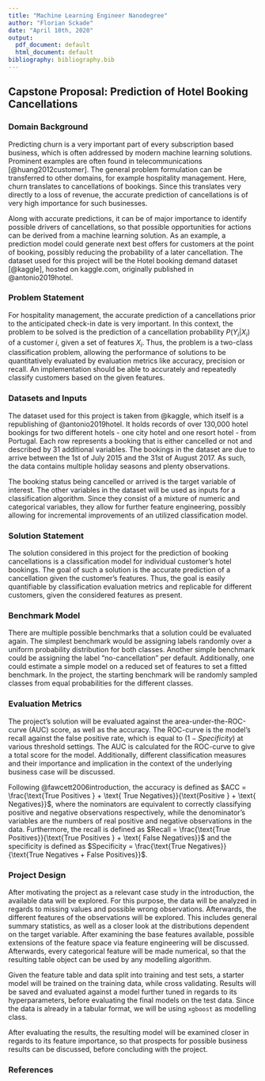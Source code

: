 ```yaml
---
title: "Machine Learning Engineer Nanodegree"
author: "Florian Sckade"
date: "April 10th, 2020"
output:
  pdf_document: default
  html_document: default
bibliography: bibliography.bib
---
```


## Capstone Proposal: Prediction of Hotel Booking Cancellations

### Domain Background

Predicting churn is a very important part of every subscription based business, which is often addressed by modern machine learning solutions. 
Prominent examples are often found in telecommunications [@huang2012customer].
The general problem formulation can be transferred to other domains, for example hospitality management. Here, churn translates to cancellations of bookings. 
Since this translates very directly to a loss of revenue, the accurate prediction of cancellations is of very high importance for such businesses. 

Along with accurate predictions, it can be of major importance to identify possible drivers of cancellations, so that possible 
opportunities for actions can be derived from a machine learning solution. 
As an example, a prediction model could generate next best offers for customers at the point of booking, possibly reducing the probability of a later cancellation. 
The dataset used for this project will be the Hotel booking demand dataset [@kaggle], hosted on kaggle.com, originally published in @antonio2019hotel.

### Problem Statement

For hospitality management, the accurate prediction of a cancellations prior to the anticipated check-in date is very important.
In this context, the problem to be solved is the prediction of a cancellation probability $P(Y_i \vert X_i)$ of a customer $i$, given a set of features $X_i$. 
Thus, the problem is a two-class classification problem, allowing the performance of solutions to be quantitatively evaluated by evaluation metrics like accuracy, precision or recall.
An implementation should be able to accurately and repeatedly classify customers based on the given features. 

### Datasets and Inputs

The dataset used for this project is taken from @kaggle, which itself is a republishing of @antonio2019hotel. 
It holds records of over 130,000 hotel bookings for two different hotels - one city hotel and one resort hotel - from Portugal.
Each row represents a booking that is either cancelled or not and described by 31 additional variables. 
The bookings in the dataset are due to arrive between the 1st of July 2015 and the 31st of August 2017. 
As such, the data contains multiple holiday seasons and plenty observations. 

The booking status being cancelled or arrived is the target variable of interest. The other variables in the dataset will be used as inputs for a classification algorithm. Since they consist of a mixture of numeric and categorical variables, they allow for further feature engineering, possibly allowing for incremental improvements of an utilized classification model.

### Solution Statement

The solution considered in this project for the prediction of booking cancellations is a classification model for individual customer's hotel bookings. 
The goal of such a solution is the accurate prediction of a cancellation given the customer's features. 
Thus, the goal is easily quantifiable by classification evaluation metrics and replicable for different customers, given the considered features as present.

### Benchmark Model

There are multiple possible benchmarks that a solution could be evaluated again. 
The simplest benchmark would be assigning labels randomly over a uniform probability distribution for both classes. 
Another simple benchmark could be assigning the label "no-cancellation" per default. 
Additionally, one could estimate a simple model on a reduced set of features to set a fitted benchmark. 
In the project, the starting benchmark will be randomly sampled classes from equal probabilities for the different classes.

### Evaluation Metrics

The project's solution will be evaluated against the area-under-the-ROC-curve (AUC) score, as well as the accuracy. 
The ROC-curve is the model's recall against the false positive rate, which is equal to $(1 - Specificity)$ at various threshold settings. 
The AUC is calculated for the ROC-curve to give a total score for the model. 
Additionally, different classification measures and their importance and implication in the context of the underlying business case will be discussed.

Following @fawcett2006introduction, the accuracy is defined as $ACC = \frac{\text{True Positives } + \text{ True Negatives}}{\text{Positive } + \text{ Negatives}}$,
where the nominators are equivalent to correctly classifying positive and negative observations respectively, while the denominator's variables are the numbers of real positive and negative observations in the data.
Furthermore, the recall is defined as $Recall = \frac{\text{True Positives}}{\text{True Positives } + \text{ False Negatives}}$ and the specificity is defined as $Specificity = \frac{\text{True Negatives}}{\text{True Negatives + False Positives}}$.


### Project Design

After motivating the project as a relevant case study in the introduction, the available data will be explored. 
For this purpose, the data will be analyzed in regards to missing values and possible wrong observations. 
Afterwards, the different features of the observations will be explored. 
This includes general summary statistics, as well as a closer look at the distributions dependent on the target variable. 
After examining the base features available, possible extensions of the feature space via feature engineering will be discussed. Afterwards, every categorical feature will be made numerical, so that the resulting table object can be used by any modelling algorithm. 

Given the feature table and data split into training and test sets, a starter model will be trained on the training data, while cross validating. 
Results will be saved and evaluated against a model further tuned in regards to its hyperparameters, before evaluating the final models on the test data. 
Since the data is already in a tabular format, we will be using `xgboost` as modelling class. 

After evaluating the results, the resulting model will be examined closer in regards to its feature importance, so that prospects for possible business results can be discussed, before concluding with the project. 

### References


